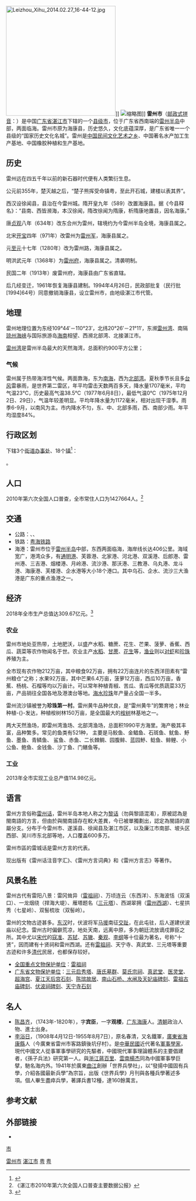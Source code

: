 {{redirect2|雷州|中国古代历史上的一个行政区划|雷州 (古代)}}
{{Infobox China County
| county  = 雷州市
| Photo =File:Leizhou Museum 2014.02.27 16-48-01.jpg
| Photoname= 雷州博物馆
| Pinyin = Lei Zhou
| Belong = [[广东省|广东省]][[湛江市|湛江市]]
| Types= [[县级市|县级市]]
| admincode = 440882
| seat = [[雷城街道|雷城街道]] 
| officerTitle= 市长
| officer = 黄廉东<ref>{{Cite web|title=领导之窗|url=http://www.leizhou.gov.cn/ldzc/index.html|accessdate=2020-04-25|author=|date=|format=|publisher=|language=}}</ref>
| division = 21
| town= 18
| subdistrict= 3
| post code= 524200
| phone code = 759
| area = 3532
| census yr = 2003
| pop = 170万
| web = http://www.leizhou.gov.cn/
|image_map=ChinaZhanjiangLeizhou.png}}
{{Infobox Chinese
|s=雷州
|t=雷州
|psp=Leichow<ref>根據[[中華民國|中華民國]]《1947年廣東政區及郵政式廣東地名一覽》，大部分根據粵語標準音[[廣州話|廣州話]]拼寫，其他部分由[[潮汕|潮汕]]、[[客家|客家]]、[[官話|官話]]或其他方音拼寫而成。這裡以官話拼寫。</ref>
|p=Léizhōu
|j=leoi<sup>4</sup>zau<sup>1</sup>
}}
[[File:Leizhou_Xihu_2014.02.27_16-44-12.jpg|300px]]]]
[[File:Leizhou_Museum_2014.02.27_16-47-01.jpg|缩略图]]]]
'''雷州市'''（[[邮政式拼音|邮政式拼音]]：{{lang|la|'''Leichow'''}}）是中国[[广东省|广东省]][[湛江市|湛江市]]下辖的一个[[县级市|县级市]]，位于广东省西南端的[[雷州半岛|雷州半岛]]中部，两面临海。雷州市原为海康县，历史悠久，文化底蕴深厚，是广东省唯一一个县级的“国家历史文化名城”。雷州是[[中国民间文化艺术之乡|中国民间文化艺术之乡]]、中国著名水产加工生产基地、中国橡胶种植和生产基地。

==历史==
雷州远在四五千年以前的新石器时代便有人类繁衍生息。

公元前355年，楚灭越之后，“楚子熊挥受命镇粤，至此开石城，建楼以表其界”。

西汉设徐闻县，县治在今雷州城。隋开皇九年（589）改置海康县。据《今县释名》：“县南、西皆濒海，本汉徐闻，隋改徐闻为隋康，析隋康地置县，因名海康。”

唐[[貞觀_(唐朝)|贞观]]八年（634年）改东合州为雷州，辖境约为今雷州半岛全境，海康县属之。

北宋[[开宝|开宝]]四年（971年）改雷州为[[雷州军|雷州军]]，海康县属之。

元[[至元_(忽必烈)|至元]]十七年（1280年）改为雷州路，海康县属之。

明洪武元年（1368年）为[[雷州府|雷州府]]，海康县属之。清袭明制。

民国二年（1913年）废雷州府，海康县由广东省直辖。

后几经变迁，1961年恢复海康县建制。1994年4月26日，民政部批复（民行批[1994]64号）同意撤销海康县，设立雷州市，由地级湛江市代管。

==地理==
雷州地理位置为东经109°44′－110°23′，北纬20°26′－21°11′，东濒[[雷州湾|雷州湾]]、南隔[[琼州海峡|琼州海峡]]与国际旅游岛[[海南|海南]]相望、西濒北部湾、北接湛江市。

[[雷州湾|雷州湾]]是雷州半岛最大的天然海湾，总面积约900平方公里；

=== 气候 ===
雷州属于热带海洋性气候。两面靠海，东为[[南海|南海]]，西为[[北部湾|北部湾]]。夏秋季节长且多[[台风|台风]]雷暴雨，是世界第二雷区，年平均雷击天数两百多天，降水量1707毫米，平均气温23℃，历史最高气温38.5℃（1977年6月8日），最低气温0℃（1975年12月2日、29日），气温年较差明显。平均年降水量为1172毫米，相对出现干湿季。雨季6-9月，以南风为主。市内降水不匀，东、中、北部多雨，西、南部少雨。年平均湿度84%。
{{雷州市气候数据}}

== 行政区划 ==
{{PAGENAMEBASE}}下辖3个[[街道办事处|街道办事处]]、18个[[行政建制镇|镇]]<ref>{{PRC admin/ref sgc|44/08/82}}</ref>：

{{PRC admin/children|44/08/82}}。

==人口==
2010年第六次全国人口普查，全市常住人口为1427664人。<ref>《湛江市2010年第六次全国人口普查主要数据公报》</ref>

==交通==
*公路：{{中国国道名|207}}、{{中国高速公路名|G15}}、{{China Expwy Name|S50|P= Guangdong}}
*铁路：{{rint|cn|rail}}[[粤海铁路|粤海铁路]]
*海港：雷州市位于[[雷州半岛|雷州半岛]]中部，东西两面临海，海岸线长达406公里。海域宽广，港湾众多，有[[通明港|通明港]]、芙蓉港、北家港、河北港、双溪港、后郎港、雷州港、三吉港、烟楼港、月岭港、流沙港、那沃港、三教港、乌丸港、龙斗港、海康港、芙楼港、企水港等大小18个港口。其中乌石、企水、流沙三大渔港是广东的重点渔港之一。

==经济==
2018年全市生产总值达309.67亿元。<ref>{{Cite web |url=http://www.leizhou.gov.cn/ZWGK/ZWGKContent.aspx?id=722 |title=存档副本 |access-date=2015-02-25 |archive-url=https://web.archive.org/web/20150225101722/http://www.leizhou.gov.cn/ZWGK/ZWGKContent.aspx?id=722 |archive-date=2015-02-25 |dead-url=yes }}</ref>

===农业===
雷州市地处亚热带，土地肥沃，以盛产水稻、糖蔗、花生、芒果、菠萝、香蕉、西瓜、蔬菜等农作物闻名于世。农业主产[[水稻|水稻]]、[[甘蔗|甘蔗]]、[[花生|花生]]等，[[渔业|渔业]]则以[[对虾|对虾]]和[[珍珠|珍珠]]养殖为主。

全市现有农作物212万亩，其中粮食92万亩，拥有22万亩连片的东西洋田素有“雷州粮仓”之称；水果92万亩，其中芒果6.4万亩，菠萝12万亩，西瓜10万亩，香蕉、杨桃、石榴等均以万亩计。可以常年种植青椒、苦瓜、青瓜等优质蔬菜33万亩，产品销往全国各地及港澳台等地。[[海水珍珠|海水珍珠]]年产量占全国一半多。

雷州流沙镇被誉为'''珍珠第一村'''。雷州黄牛品种优良，是“雷州黄牛”的繁育地；林业种植-{}-发达，种植桉树林150万亩，是全国最大的[[桉树|桉树]]林基地之一。

两大天然渔场，即雷州湾渔场、北部湾渔场，总面积1990平方海里。海产极其丰富，品种繁多。常见的鱼类有521种， 主要是马鲛鱼、金鲳鱼、石斑鱼、鱿鱼、魣鱼、墨鱼、青鳞鱼、 鲨鱼、赤鱼、二长棘鲷、园腹鲱、蓝园魣、鲶鱼、鲱鲤、小公鱼、鲍鱼、金钱鱼、沙丁鱼、门鳝鱼等。

===工业===
2013年全市实现工业总产值114.98亿元。

==语言==
雷州方言俗称[[雷州话|雷州话]]，雷州半岛本地人称之为[[黎话|黎话]]（勿與黎語混淆），原被認為是閩南語的方言，但由於與閩南語存在較大差異，今已被單獨劃出，認定為閩語的直屬分支。分布于今雷州市、遂溪县、徐闻县及湛江市区，以及廉江市南部、坡头区西部、吴川市东北部等地，人口覆盖600多万。

雷州市區的雷城话是雷州方言的代表。

现出版有《雷州话注音字汇》、《雷州方言词典》和《雷州方言志》等著作。

==风景名胜==
{{see also|雷州市各级文物保护单位列表}}
雷州古代有雷阳八景：雷冈耸异（[[雷祖祠|雷祖祠]]）、万顷连云（东西洋）、东海波恬（双溪口）、一龙烟绕（捍海大堤）、雁塔题名（[[三元塔|三元塔]]）、西湖翠拥（[[雷州西湖|雷州西湖]]）、七星拱秀（七星岭）、双髻梳妆（双髻岭）。

雷州的文物古迹甚多。[[东汉|东汉]]时，伏波将军[[马援|马援]]南征[[交趾|交趾]]，在此屯驻，后人遂建伏波庙以纪念。雷州古时偏僻荒凉，地处天南，远离中原，多为朝廷流放谪戍罪臣之所。其中尤以[[宋代|宋代]]的[[寇准|寇准]]、[[苏轼|苏轼]]、[[苏辙|苏辙]]、[[秦观|秦观]]、[[李纲|李纲]]等十位最为著名，号称“十贤”，因而建有十贤祠和雷州西湖。还有[[雷祖祠|雷祖祠]]、天宁寺、真武堂、三元塔等重要古迹和许多[[清代|清代]]民居，也都保存较好。
	
*[[全国重点文物保护单位|全国重点文物保护单位]]：[[雷祖祠|雷祖祠]]
*[[广东省文物保护单位|广东省文物保护单位]]：[[三元启秀塔|三元启秀塔]]、[[唐氏墓群|唐氏墓群]]、[[东岭莫氏宗祠|莫氏宗祠]]、[[真武堂|真武堂]]、[[医灵堂|医灵堂]]、[[超海宫|超海宫]]、[[夏江天后宫|夏江天后宫石刻]]、[[陈瑸故居|陈瑸故居]]、[[南山石桥、水闸及天妃庙碑刻|南山石桥、水闸及天妃庙碑刻]]、[[雷祖古庙碑刻|雷祖古庙碑刻]]、[[伏波祠_(雷州)|伏波祠碑刻]]、[[天宁寺_(雷州)|天宁寺石刻]]

{{Gallery
|width = 300
|height = 
|lines = 1
|File:Leizhou Leizu Ci 2014.02.27 15-29-36.jpg|[[雷祖祠|雷祖祠]]
|File:Leizhou Sanyuan Ta 2014.02.27 13-13-53.jpg|[[三元塔_(雷州)|三元塔]]
|File:Leizhou Tianning Si 2014.02.27 12-38-37.jpg|[[天宁寺_(雷州)|天宁寺]]
|File:Leizhou Zhenwu Tang 2014.02.27 14-35-17.jpg|[[真武堂|真武堂]]
|File:Leizhou Fubo Ci 2014.02.27 14-49-36.jpg|[[伏波祠_(雷州)|伏波祠]]
|File:Leizhou Baisha Yiling Tang 2014.02.27 16-23-23.jpg|[[医灵堂|医灵堂]]
}}

==名人==
*[[陈昌齐|陈昌齐]]，（1743年-1820年），字'''宾臣'''，一字'''观楼'''，[[广东|广东]][[海康|海康]]人。[[清朝|清朝]]政治人物、進士出身。
*[[李浴日|李浴日]]，（1908年4月12日-1955年8月7日），原名春清，又名鐵軍，[[廣東省|廣東省]][[海康縣|海康縣]]人（今廣東省雷州市客路鎮後坑仔村）。是[[中華民國|中華民國]]近代著名[[軍事學家|軍事學家]]，現代中國文人從事軍事學研究的先驅者，中國現代軍事理論體系的主要倡建者，《孫子兵法》研究第一人。與[[浙江|浙江]][[蔣百里|蔣百里]]、[[雲南|雲南]][[楊杰|楊杰]]同為中國軍事學巨擘，馳名海内外。1941年於廣東[[曲江县|曲江]]創辦「世界兵學社」，以“發揚中國固有兵學，介紹各國最新兵學”為宗旨，出版《世界兵學》月刊與各種兵學著述多項。個人畢生盡瘁兵學，著譯兵書12種，達160餘萬言。

== 参考文献 ==
{{Wikisource|民政部关于广东省撤销海康县设立雷州市的批复}}
{{reflist}}

== 外部链接 ==
{{commonscat|Leizhou City}}
* {{Official website|http://www.leizhou.gov.cn/|name=雷州市人民政府}}

{{雷州市行政区划}}
{{湛江市行政区划}}
{{广东行政区划}}
{{中国国家历史文化名城}}

[[Category:雷州市|]]
[[category:湛江区县市|市]]
[[Category:广东县级市|湛江市]]
[[Category:太平洋沿海城市|粤]]
[[Category:国家历史文化名城|粤]]